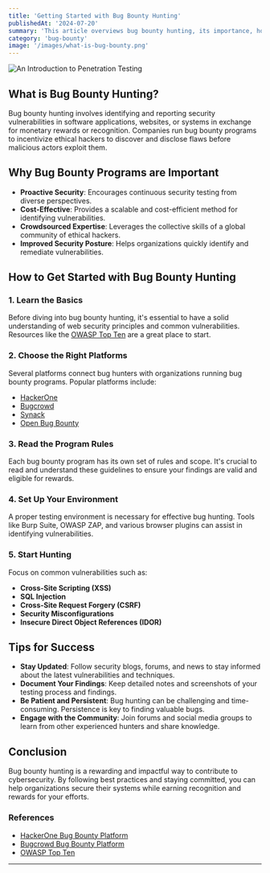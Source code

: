 ```yaml
---
title: 'Getting Started with Bug Bounty Hunting'
publishedAt: '2024-07-20'
summary: 'This article overviews bug bounty hunting, its importance, how to start, and tips for success, emphasizing how bug bounty programs enhance cybersecurity by encouraging ethical hackers to find vulnerabilities.'
category: 'bug-bounty'
image: '/images/what-is-bug-bounty.png'
---
```



<Image
  src="/images/what-is-bug-bounty.png"
  alt="An Introduction to Penetration Testing"
  width={400}
  height={400}
  className="w-auto h-auto mb-4 rounded-lg"
/>

## What is Bug Bounty Hunting?

Bug bounty hunting involves identifying and reporting security vulnerabilities in software applications, websites, or systems in exchange for monetary rewards or recognition. Companies run bug bounty programs to incentivize ethical hackers to discover and disclose flaws before malicious actors exploit them.

## Why Bug Bounty Programs are Important

- **Proactive Security**: Encourages continuous security testing from diverse perspectives.
- **Cost-Effective**: Provides a scalable and cost-efficient method for identifying vulnerabilities.
- **Crowdsourced Expertise**: Leverages the collective skills of a global community of ethical hackers.
- **Improved Security Posture**: Helps organizations quickly identify and remediate vulnerabilities.

## How to Get Started with Bug Bounty Hunting

### 1. **Learn the Basics**

Before diving into bug bounty hunting, it's essential to have a solid understanding of web security principles and common vulnerabilities. Resources like the [OWASP Top Ten](https://owasp.org/www-project-top-ten/) are a great place to start.

### 2. **Choose the Right Platforms**

Several platforms connect bug hunters with organizations running bug bounty programs. Popular platforms include:

- [HackerOne](https://www.hackerone.com/)
- [Bugcrowd](https://www.bugcrowd.com/)
- [Synack](https://www.synack.com/)
- [Open Bug Bounty](https://www.openbugbounty.org/)

### 3. **Read the Program Rules**

Each bug bounty program has its own set of rules and scope. It's crucial to read and understand these guidelines to ensure your findings are valid and eligible for rewards.

### 4. **Set Up Your Environment**

A proper testing environment is necessary for effective bug hunting. Tools like Burp Suite, OWASP ZAP, and various browser plugins can assist in identifying vulnerabilities.

### 5. **Start Hunting**

Focus on common vulnerabilities such as:

- **Cross-Site Scripting (XSS)**
- **SQL Injection**
- **Cross-Site Request Forgery (CSRF)**
- **Security Misconfigurations**
- **Insecure Direct Object References (IDOR)**

## Tips for Success

- **Stay Updated**: Follow security blogs, forums, and news to stay informed about the latest vulnerabilities and techniques.
- **Document Your Findings**: Keep detailed notes and screenshots of your testing process and findings.
- **Be Patient and Persistent**: Bug hunting can be challenging and time-consuming. Persistence is key to finding valuable bugs.
- **Engage with the Community**: Join forums and social media groups to learn from other experienced hunters and share knowledge.

## Conclusion

Bug bounty hunting is a rewarding and impactful way to contribute to cybersecurity. By following best practices and staying committed, you can help organizations secure their systems while earning recognition and rewards for your efforts.

### References

- [HackerOne Bug Bounty Platform](https://www.hackerone.com/)
- [Bugcrowd Bug Bounty Platform](https://www.bugcrowd.com/)
- [OWASP Top Ten](https://owasp.org/www-project-top-ten/)

---

